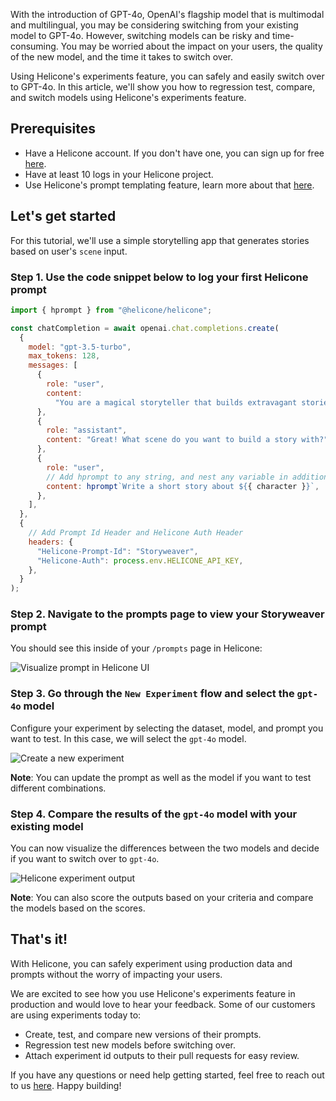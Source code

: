 With the introduction of GPT-4o, OpenAI's flagship model that is multimodal and multilingual, you may be considering switching from your existing model to GPT-4o. However, switching models can be risky and time-consuming. You may be worried about the impact on your users, the quality of the new model, and the time it takes to switch over.

Using Helicone's experiments feature, you can safely and easily switch over to GPT-4o. In this article, we'll show you how to regression test, compare, and switch models using Helicone's experiments feature.

## Prerequisites

- Have a Helicone account. If you don't have one, you can sign up for free [here](https://us.helicone.ai/signup).
- Have at least 10 logs in your Helicone project.
- Use Helicone's prompt templating feature, learn more about that [here](https://docs.helicone.ai/features/prompts).

## Let's get started

For this tutorial, we'll use a simple storytelling app that generates stories based on user's `scene` input.

### Step 1. Use the code snippet below to log your first Helicone prompt

```javascript
import { hprompt } from "@helicone/helicone";

const chatCompletion = await openai.chat.completions.create(
  {
    model: "gpt-3.5-turbo",
    max_tokens: 128,
    messages: [
      {
        role: "user",
        content:
          "You are a magical storyteller that builds extravagant stories based in medieval times.",
      },
      {
        role: "assistant",
        content: "Great! What scene do you want to build a story with?",
      },
      {
        role: "user",
        // Add hprompt to any string, and nest any variable in additional brackets `{}`
        content: hprompt`Write a short story about ${{ character }}`,
      },
    ],
  },
  {
    // Add Prompt Id Header and Helicone Auth Header
    headers: {
      "Helicone-Prompt-Id": "Storyweaver",
      "Helicone-Auth": process.env.HELICONE_API_KEY,
    },
  }
);
```

### Step 2. Navigate to the prompts page to view your Storyweaver prompt

You should see this inside of your `/prompts` page in Helicone:

![Visualize prompt in Helicone UI](/static/blog/experiments/prompt-page.webp)

### Step 3. Go through the `New Experiment` flow and select the `gpt-4o` model

Configure your experiment by selecting the dataset, model, and prompt you want to test. In this case, we will select the `gpt-4o` model.

![Create a new experiment](/static/blog/experiments/new-experiment.webp)

**Note**: You can update the prompt as well as the model if you want to test different combinations.

### Step 4. Compare the results of the `gpt-4o` model with your existing model

You can now visualize the differences between the two models and decide if you want to switch over to `gpt-4o`.

![Helicone experiment output](/static/blog/experiments/output.webp)

**Note**: You can also score the outputs based on your criteria and compare the models based on the scores.

## That's it!

With Helicone, you can safely experiment using production data and prompts without the worry of impacting your users.

We are excited to see how you use Helicone's experiments feature in production and would love to hear your feedback. Some of our customers are using experiments today to:

- Create, test, and compare new versions of their prompts.
- Regression test new models before switching over.
- Attach experiment id outputs to their pull requests for easy review.

If you have any questions or need help getting started, feel free to reach out to us <a href="https://www.helicone.ai/contact" target="_blank">here</a>. Happy building!

<Questions />
